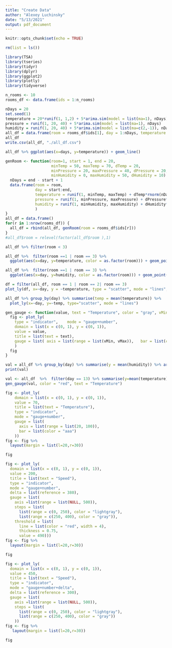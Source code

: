 ```yaml
---
title: "Create Data"
author: "Alexey Luchinsky"
date: "5/13/2021"
output: pdf_document
---
```


```r
knitr::opts_chunk$set(echo = TRUE)
```

```r
rm(list = ls())
```


```r
library(TSA)
library(tseries)
library(tidyr)
library(dplyr)
library(ggplot2)
library(plotly)
library(tidyverse)
```



```r
n_rooms <- 10
rooms_df <- data.frame(ids = 1:n_rooms)
```





```r
nDays = 20
set.seed(1)
temperature = 20*runif(1, 1,2) + 5*arima.sim(model = list(ma=1), nDays)
pressure = runif(1, 20, 40) + 5*arima.sim(model = list(ma=1), nDays)
humidity = runif(1, 20, 40) + 5*arima.sim(model = list(ma=c(2,-1)), nDays)
all_df = data.frame(room = rooms_df$ids[1], day = 1:nDays, temperature = temperature, pressure = pressure, humidity = humidity)
all_df
write.csv(all_df, "./all_df.csv")
```

```r
all_df %>% ggplot(aes(x=days, y=temperature)) + geom_line()
```

```r
genRoom <- function(room=1, start = 1, end = 20,  
                    minTemp = 50, maxTemp = 70, dTemp = 20,
                    minPressure = 20, maxPressure = 40, dPressure = 20,
                    minHumidity = 0, maxHumidity = 50, dHumidity = 10) {
  nDays = end - start + 1
  data.frame(room = room, 
             day = start:end,
             temperature = runif(1, minTemp, maxTemp) + dTemp*rnorm(nDays),
             pressure = runif(1, minPressure, maxPressure) + dPressure*rnorm(nDays),
             humidity = runif(1, minHumidity, maxHumidity) + dHumidity*rnorm(nDays)
             )
}
all_df = data.frame()
for(r in 1:nrow(rooms_df)) {
  all_df = rbind(all_df, genRoom(room = rooms_df$ids[r]))
}
#all_df$room = relevel(factor(all_df$room ),1)
```

```r
all_df %>% filter(room < 3)
```


```r
all_df %>%  filter(room ==1 | room == 3) %>% 
  ggplot(aes(x=day, y=temperature, color = as.factor(room))) + geom_point() + geom_line()
```

```r
all_df %>%  filter(room ==1 | room == 3) %>% 
  ggplot(aes(x=day, y=humidity, color = as.factor(room))) + geom_point() + geom_line()

```

```r
df = filter(all_df, room == 1 | room == 2| room == 3)
plot_ly(df, x=~day, y = ~temperature, type = "scatter", mode = "lines", color = ~factor(room))
```

```r
all_df %>% group_by(day) %>% summarise(temp = mean(temperature)) %>% 
  plot_ly(x=~day, y=~temp, type="scatter", mode = "lines")
```

```r
gen_gauge <- function(value, text = "Temperature", color = "gray", vMin = 20, vMax = 100) {
  fig <- plot_ly(
    type = "indicator",    mode = "gauge+number",
    domain = list(x = c(0, 1), y = c(0, 1)),
    value = value,
    title = list(text = text),
    gauge = list( axis = list(range = list(vMin, vMax)),   bar = list(color = color))
    ) 
  fig
}
```



```r
val = all_df %>% group_by(day) %>% summarise(y = mean(humidity)) %>% arrange(desc(day)) %>% .[1,] %>% .$y
print(val)
```

```r
val <- all_df  %>%  filter(day == 13) %>% summarise(y=mean(temperature)) %>% .$y
gen_gauge(val, color = "red", text = "Temperature")
```


```r
fig <- plot_ly(
    domain = list(x = c(0, 1), y = c(0, 1)),
    value = 70,
    title = list(text = "Temperature"),
    type = "indicator",
    mode = "gauge+number",
    gauge = list(
      axis = list(range = list(20, 100)),
      bar = list(color = "aaa")
    )) 
fig <- fig %>%
  layout(margin = list(l=20,r=30))

fig
```


```r
fig <- plot_ly(
  domain = list(x = c(0, 1), y = c(0, 1)),
  value = 200,
  title = list(text = "Speed"),
  type = "indicator",
  mode = "gauge+number",
  delta = list(reference = 380),
  gauge = list(
    axis =list(range = list(NULL, 500)),
    steps = list(
      list(range = c(0, 250), color = "lightgray"),
      list(range = c(250, 400), color = "gray")),
    threshold = list(
      line = list(color = "red", width = 4),
      thickness = 0.75,
      value = 490))) 
fig <- fig %>%
  layout(margin = list(l=20,r=30))

fig
```

```r
fig <- plot_ly(
  domain = list(x = c(0, 1), y = c(0, 1)),
  value = 450,
  title = list(text = "Speed"),
  type = "indicator",
  mode = "gauge+number+delta",
  delta = list(reference = 300),
  gauge = list(
    axis =list(range = list(NULL, 500)),
    steps = list(
      list(range = c(0, 250), color = "lightgray"),
      list(range = c(250, 400), color = "gray"))
    )) 
fig <- fig %>%
   layout(margin = list(l=20,r=30))

fig
```

